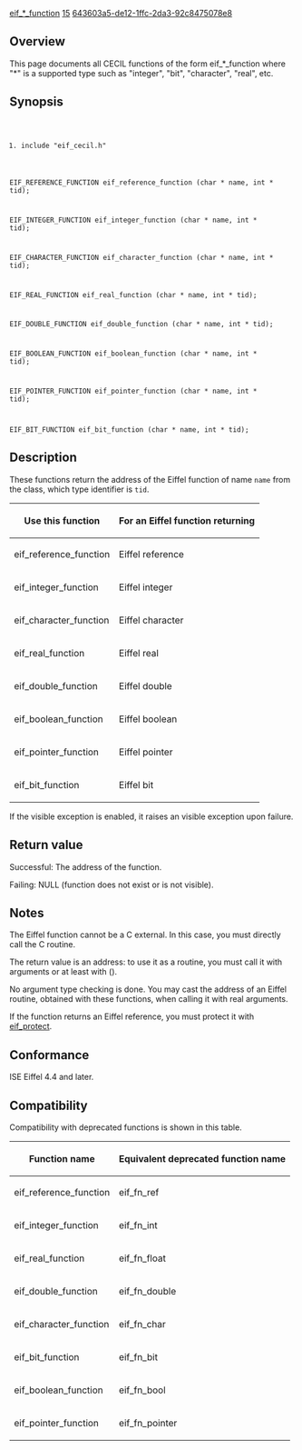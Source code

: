 [[Property:title|eif_*_function]]
[[Property:weight|15]]
[[Property:uuid|643603a5-de12-1ffc-2da3-92c8475078e8]]
==Overview==

This page documents all CECIL functions of the form eif_*_function where "*" is a supported type such as "integer", "bit", "character", "real", etc.


{{note|All pages titled with those same patterns, (e. g., [[eif_reference_function]], [[eif_integer_function]]) will '''redirect''' to this page. }}


==Synopsis==
<code lang="text">
#include "eif_cecil.h"

EIF_REFERENCE_FUNCTION eif_reference_function (char * name, int * tid);

EIF_INTEGER_FUNCTION eif_integer_function (char * name, int * tid);

EIF_CHARACTER_FUNCTION eif_character_function (char * name, int * tid);

EIF_REAL_FUNCTION eif_real_function (char * name, int * tid);

EIF_DOUBLE_FUNCTION eif_double_function (char * name, int * tid);

EIF_BOOLEAN_FUNCTION eif_boolean_function (char * name, int * tid);

EIF_POINTER_FUNCTION eif_pointer_function (char * name, int * tid);

EIF_BIT_FUNCTION eif_bit_function (char * name, int * tid);
</code>

==Description==

These functions return the address of the Eiffel function of name <code lang="text">name</code> from the class, which type identifier is <code lang="text">tid</code>.

{| border="1"
! Use this function !! For an Eiffel function returning 
|-
| eif_reference_function
| Eiffel reference
|-
| eif_integer_function
| Eiffel integer
|-
| eif_character_function
| Eiffel character
|-
| eif_real_function
| Eiffel real
|-
| eif_double_function
| Eiffel double
|-
| eif_boolean_function
| Eiffel boolean
|-
| eif_pointer_function
| Eiffel pointer
|-
| eif_bit_function
| Eiffel bit
|}


If the visible exception is enabled, it raises an visible exception upon failure. 

==Return value==

Successful: The address of the function.

Failing: NULL (function does not exist or is not visible). 

==Notes==

The Eiffel function cannot be a C external. In this case, you must directly call the C routine.

The return value is an address: to use it as a routine, you must call it with arguments or at least with (). 

No argument type checking is done. You may cast the address of an Eiffel routine, obtained with these functions, when calling it with real arguments. 

If the function returns an Eiffel reference, you must protect it with [[eif_protect]]. 

==Conformance==
ISE Eiffel 4.4 and later. 

==Compatibility==

Compatibility with deprecated functions is shown in this table.


{| border="1"
! Function name !! Equivalent deprecated function name
|-
| eif_reference_function
| eif_fn_ref
|-
| eif_integer_function
| eif_fn_int
|-
| eif_real_function
| eif_fn_float
|-
| eif_double_function
| eif_fn_double
|-
| eif_character_function
| eif_fn_char
|-
| eif_bit_function
| eif_fn_bit
|-
| eif_boolean_function
| eif_fn_bool
|-
| eif_pointer_function
| eif_fn_pointer
|}


{{SeeAlso| <br/>
[[eif_type_id]]<br/>
[[eif_protect]]<br/>
[[eif_procedure]] }} 




